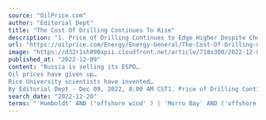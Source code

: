 ```yaml
---
source: "OilPrice.com"
author: "Editorial Dept"
title: "The Cost Of Drilling Continues To Rise"
description: "1. Price of Drilling Continues to Edge Higher Despite Cheaper Raw Materials- According to IHS Markit, the average cost of developing upstream oil and gas assets rose by another 1.8% in Q3 2022 as high industry activity is squeezing availability. - Most of the…"
url: "https://oilprice.com/Energy/Energy-General/The-Cost-Of-Drilling-Continues-To-Rise.html"
image: "https://d32r1sh890xpii.cloudfront.net/article/718x300/2022-12-09_wcy68ivmzr.jpg"
published_at: "2022-12-09"
content: "Russia is selling its ESPO…
Oil prices have given up…
Rice University scientists have invented…
By Editorial Dept - Dec 09, 2022, 8:00 AM CST1. Price of Drilling Continues to Edge Higher Despite C… [+7146 chars]"
search_date: "2022-12-20"
terms: "'Humboldt' AND ('offshore wind' ) | 'Morro Bay' AND ('offshore wind' )"
---
```


